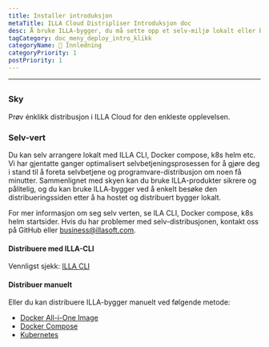 ```yaml
---
title: Installer introduksjon
metaTitle: ILLA Cloud Distripliser Introduksjon doc
desc: Å bruke ILLA-bygger, du må sette opp et selv-miljø lokalt eller bruke ILLA Cloud for å hoppe over byggeprosessen og raskt bruke ILLA-produkter.
tagCategory: doc_meny_deploy_intro_klikk
categoryName: 👋 Innledning
categoryPriority: 1
postPriority: 1
---
```


* * *

## <h2 hidden>Distribuer introduksjon</h2>

### Sky

Prøv énklikk distribusjon i ILLA Cloud for den enkleste opplevelsen.

### Selv-vert

Du kan selv arrangere lokalt med ILLA CLI, Docker compose, k8s helm etc. Vi har gjentatte ganger optimalisert selvbetjeningsprosessen for å gjøre deg i stand til å foreta selvbetjene og programvare-distribusjon om noen få minutter. Sammenlignet med skyen kan du bruke ILLA-produkter sikrere og pålitelig, og du kan bruke ILLA-bygger ved å enkelt besøke den distribueringssiden etter å ha hostet og distribuert bygger lokalt.

For mer informasjon om seg selv verten, se ILA CLI, Docker compose, k8s helm startsider.
Hvis du har problemer med selv-distribusjonen, kontakt oss på GitHub eller business@illasoft.com.

#### Distribuere med ILLA-CLI

Vennligst sjekk: [ILLA CLI](https://www.illacloud.com/docs/illa-cli)

#### Distribuer manuelt

Eller du kan distribuere ILLA-bygger manuelt ved følgende metode:

-   [Docker All-i-One Image](https://github.com/illacloud/deploy-illa-manually/blob/main/docker/README.md)
-   [Docker Compose](https://github.com/illacloud/deploy-illa-manually/blob/main/docker-compose/README.md)
-   [Kubernetes](https://github.com/illacloud/deploy-illa-manually/blob/main/kubernetes/README.md)
